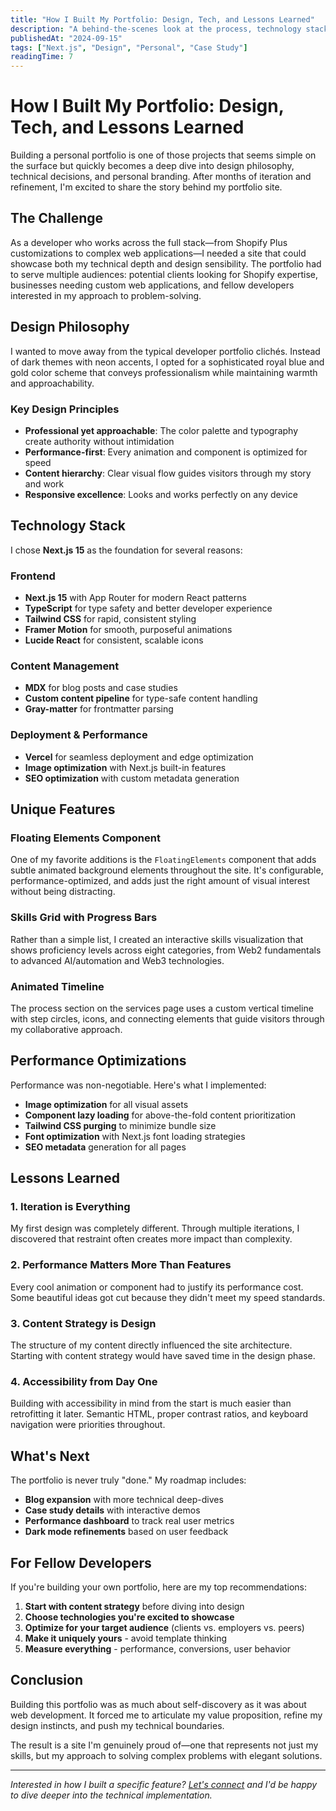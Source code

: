 ```yaml
---
title: "How I Built My Portfolio: Design, Tech, and Lessons Learned"
description: "A behind-the-scenes look at the process, technology stack, and design decisions that shaped my personal portfolio site. Includes tips for developers and designers looking to stand out."
publishedAt: "2024-09-15"
tags: ["Next.js", "Design", "Personal", "Case Study"]
readingTime: 7
---
```


# How I Built My Portfolio: Design, Tech, and Lessons Learned

Building a personal portfolio is one of those projects that seems simple on the surface but quickly becomes a deep dive into design philosophy, technical decisions, and personal branding. After months of iteration and refinement, I'm excited to share the story behind my portfolio site.

## The Challenge

As a developer who works across the full stack—from Shopify Plus customizations to complex web applications—I needed a site that could showcase both my technical depth and design sensibility. The portfolio had to serve multiple audiences: potential clients looking for Shopify expertise, businesses needing custom web applications, and fellow developers interested in my approach to problem-solving.

## Design Philosophy

I wanted to move away from the typical developer portfolio clichés. Instead of dark themes with neon accents, I opted for a sophisticated royal blue and gold color scheme that conveys professionalism while maintaining warmth and approachability.

### Key Design Principles

- **Professional yet approachable**: The color palette and typography create authority without intimidation
- **Performance-first**: Every animation and component is optimized for speed
- **Content hierarchy**: Clear visual flow guides visitors through my story and work
- **Responsive excellence**: Looks and works perfectly on any device

## Technology Stack

I chose **Next.js 15** as the foundation for several reasons:

### Frontend
- **Next.js 15** with App Router for modern React patterns
- **TypeScript** for type safety and better developer experience
- **Tailwind CSS** for rapid, consistent styling
- **Framer Motion** for smooth, purposeful animations
- **Lucide React** for consistent, scalable icons

### Content Management
- **MDX** for blog posts and case studies
- **Custom content pipeline** for type-safe content handling
- **Gray-matter** for frontmatter parsing

### Deployment & Performance
- **Vercel** for seamless deployment and edge optimization
- **Image optimization** with Next.js built-in features
- **SEO optimization** with custom metadata generation

## Unique Features

### Floating Elements Component
One of my favorite additions is the `FloatingElements` component that adds subtle animated background elements throughout the site. It's configurable, performance-optimized, and adds just the right amount of visual interest without being distracting.

### Skills Grid with Progress Bars
Rather than a simple list, I created an interactive skills visualization that shows proficiency levels across eight categories, from Web2 fundamentals to advanced AI/automation and Web3 technologies.

### Animated Timeline
The process section on the services page uses a custom vertical timeline with step circles, icons, and connecting elements that guide visitors through my collaborative approach.

## Performance Optimizations

Performance was non-negotiable. Here's what I implemented:

- **Image optimization** for all visual assets
- **Component lazy loading** for above-the-fold content prioritization
- **Tailwind CSS purging** to minimize bundle size
- **Font optimization** with Next.js font loading strategies
- **SEO metadata** generation for all pages

## Lessons Learned

### 1. Iteration is Everything
My first design was completely different. Through multiple iterations, I discovered that restraint often creates more impact than complexity.

### 2. Performance Matters More Than Features
Every cool animation or component had to justify its performance cost. Some beautiful ideas got cut because they didn't meet my speed standards.

### 3. Content Strategy is Design
The structure of my content directly influenced the site architecture. Starting with content strategy would have saved time in the design phase.

### 4. Accessibility from Day One
Building with accessibility in mind from the start is much easier than retrofitting it later. Semantic HTML, proper contrast ratios, and keyboard navigation were priorities throughout.

## What's Next

The portfolio is never truly "done." My roadmap includes:

- **Blog expansion** with more technical deep-dives
- **Case study details** with interactive demos
- **Performance dashboard** to track real user metrics
- **Dark mode refinements** based on user feedback

## For Fellow Developers

If you're building your own portfolio, here are my top recommendations:

1. **Start with content strategy** before diving into design
2. **Choose technologies you're excited to showcase** 
3. **Optimize for your target audience** (clients vs. employers vs. peers)
4. **Make it uniquely yours** - avoid template thinking
5. **Measure everything** - performance, conversions, user behavior

## Conclusion

Building this portfolio was as much about self-discovery as it was about web development. It forced me to articulate my value proposition, refine my design instincts, and push my technical boundaries.

The result is a site I'm genuinely proud of—one that represents not just my skills, but my approach to solving complex problems with elegant solutions.

---

*Interested in how I built a specific feature? [Let's connect](/contact) and I'd be happy to dive deeper into the technical implementation.*
